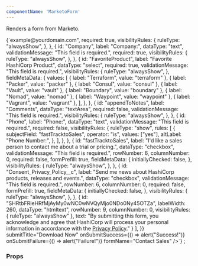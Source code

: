 ```yaml
---
componentName: 'MarketoForm'
---
```


Renders a form from Marketo.

<LiveComponent>
  {`<MarketoForm
    metadata={{
      result: [
        {
          id: 9999,
          name: "FORM - Contact Sales",
          description: "",
          createdAt: "2020-08-26T21:35:12Z+0000",
          updatedAt: "2022-11-11T01:39:32Z+0000",
          url: "https://app-ab32.marketo.com/#FO1307B2",
          status: "approved",
          theme: "simple",
          language: "English",
          locale: "en_US",
          progressiveProfiling: false,
          labelPosition: "left",
          fontFamily: "Helvetica",
          fontSize: "13px",
          folder: {
            type: "Folder",
            value: 32792,
            folderName: "01. In use forms",
          },
          knownVisitor: {
            type: "form",
            template: null,
          },
          thankYouList: [
            {
              followupType: "none",
              followupValue: null,
              default: true,
            },
          ],
          buttonLocation: 120,
          buttonLabel: "Submit",
          waitingLabel: "Please Wait",
          workSpaceId: 1,
        },
      ],
    }}
    fields={{
      result: [
        {
          id: "FirstName",
          label: "First Name:",
          dataType: "text",
          validationMessage: "This field is required.",
          required: true,
          visibilityRules: {
            ruleType: "alwaysShow",
          },
        },
        {
          id: "LastName",
          label: "Last Name:",
          dataType: "text",
          validationMessage: "This field is required.",
          required: true,
          visibilityRules: {
            ruleType: "alwaysShow",
          },
        },
        {
          id: "Email",
          label: "Business Email:",
          dataType: "email",
          validationMessage:
            "Must be valid email. <span class='mktoErrorDetail'>example@yourdomain.com</span>",
          required: true,
          visibilityRules: {
            ruleType: "alwaysShow",
          },
        },
        {
          id: "Company",
          label: "Company:",
          dataType: "text",
          validationMessage: "This field is required.",
          required: true,
          visibilityRules: {
            ruleType: "alwaysShow",
          },
        },
        {
          id: "FavoriteProduct",
          label: "Favorite HashiCorp Product",
          dataType: "select",
          required: true,
          validationMessage: "This field is required.",
          visibilityRules: {
            ruleType: "alwaysShow",
          },
          fieldMetaData: {
            values: [
              { label: "Terraform", value: "terraform" },
              { label: "Packer", value: "packer" },
              { label: "Consul", value: "consul" },
              { label: "Vault", value: "vault" },
              { label: "Boundary", value: "boundary" },
              { label: "Nomad", value: "nomad" },
              { label: "Waypoint", value: "waypoint" },
              { label: "Vagrant", value: "vagrant" },
            ],
          },
        },
        {
          id: "appendToNotes",
          label: "Comments",
          dataType: "textArea",
          required: false,
          validationMessage: "This field is required.",
          visibilityRules: {
            ruleType: "alwaysShow",
          },
        },
        {
          id: "Phone",
          label: "Phone:",
          dataType: "text",
          validationMessage: "This field is required.",
          required: false,
          visibilityRules: {
            ruleType: "show",
            rules: [
              {
                subjectField: "fastTracktoSales",
                operator: "is",
                values: ["yes"],
                altLabel: "Phone Number:",
              },
            ],
          },
        },
        {
          id: "fastTracktoSales",
          label:
            "I'd like a sales person to contact me about a trial or pricing.",
          dataType: "checkbox",
          validationMessage: "This field is required.",
          rowNumber: 6,
          columnNumber: 0,
          required: false,
          formPrefill: true,
          fieldMetaData: {
            initiallyChecked: false,
          },
          visibilityRules: {
            ruleType: "alwaysShow",
          },
        },
        {
          id: "Consent_Privacy_Policy__c",
          label: "Send me news about HashiCorp products, releases and events.",
          dataType: "checkbox",
          validationMessage: "This field is required.",
          rowNumber: 6,
          columnNumber: 0,
          required: false,
          formPrefill: true,
          fieldMetaData: {
            initiallyChecked: false,
          },
          visibilityRules: {
            ruleType: "alwaysShow",
          },
        },
        {
          id: "SHRtbFRleHRfMjAyMy0wNC0wNVQyMjo0NDo0Ny45OTZa",
          labelWidth: 260,
          dataType: "htmltext",
          rowNumber: 9,
          columnNumber: 0,
          visibilityRules: {
            ruleType: "alwaysShow"
          },
          text: "By submitting this form, you acknowledge and agree that HashiCorp will process your personal information in accordance with the <a href=\\"https://hashicorp.com/privacy\\" target=\\"_blank\\" id=\\"\\">Privacy Policy</a>."
        }
      ],
    }}
    submitTitle="Download Now"
    onSubmitSuccess={() => alert("Success!")}
    onSubmitFailure={() => alert("Failure!")}
    formName="Contact Sales"
  />`}
</LiveComponent>
;

### Props

<PropsTable props={componentProps} />
